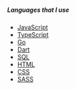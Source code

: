 ##### Languages that I use

- [JavaScript](https://developer.mozilla.org/en-US/docs/Web/JavaScript)
- [TypeScript](https://www.typescriptlang.org/)
- [Go](https://golang.org/)
- [Dart](https://dart.dev/)
- [SQL](https://en.wikipedia.org/wiki/SQL)
- [HTML](https://developer.mozilla.org/en-US/docs/Web/HTML)
- [CSS](https://developer.mozilla.org/en-US/docs/Web/CSS)
- [SASS](https://sass-lang.com/)
